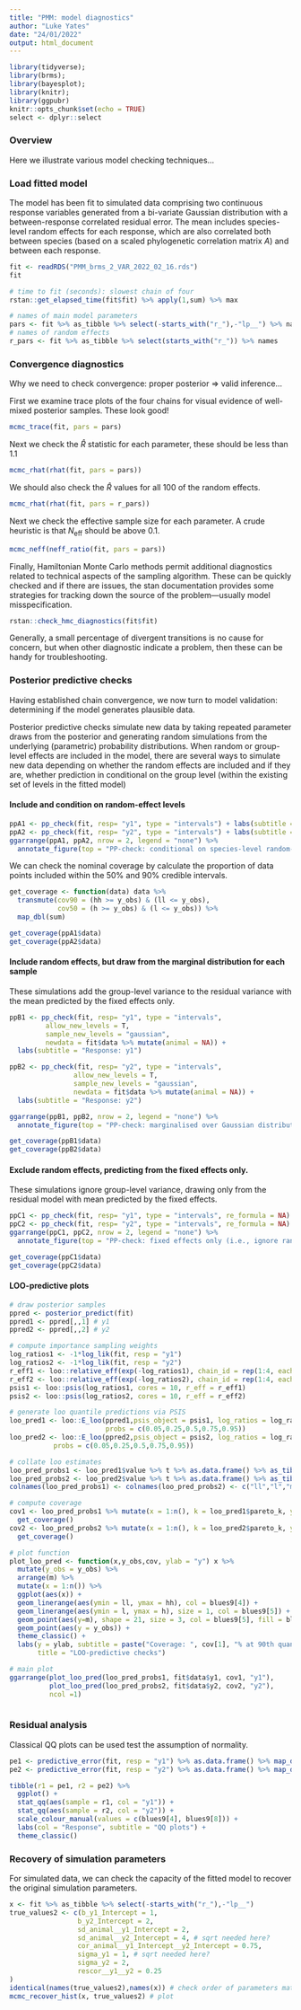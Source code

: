 ```yaml
---
title: "PMM: model diagnostics"
author: "Luke Yates"
date: "24/01/2022"
output: html_document
---
```



```r
library(tidyverse); 
library(brms); 
library(bayesplot); 
library(knitr);
library(ggpubr)
knitr::opts_chunk$set(echo = TRUE)
select <- dplyr::select
```


### Overview
Here we illustrate various model checking techniques...

### Load fitted model 
The model has been fit to simulated data comprising two continuous response variables generated from a bi-variate Gaussian distribution with a between-response correlated residual error. The mean includes species-level random effects for each response, which are also correlated both between species (based on a scaled phylogenetic correlation matrix $A$) and between each response.
```r
fit <- readRDS("PMM_brms_2_VAR_2022_02_16.rds")
fit

# time to fit (seconds): slowest chain of four
rstan::get_elapsed_time(fit$fit) %>% apply(1,sum) %>% max

# names of main model parameters
pars <- fit %>% as_tibble %>% select(-starts_with("r_"),-"lp__") %>% names
# names of random effects
r_pars <- fit %>% as_tibble %>% select(starts_with("r_")) %>% names
```

### Convergence diagnostics
Why we need to check convergence: proper posterior $\Rightarrow$ valid inference...  

First we examine trace plots of the four chains for visual evidence of well-mixed posterior samples. These look good!
```r
mcmc_trace(fit, pars = pars)

```
Next we check the $\widehat{R}$ statistic for each parameter, these should be less than 1.1
```r
mcmc_rhat(rhat(fit, pars = pars))
```
  

We should also check the $\widehat{R}$ values for all 100 of the random effects.
```r
mcmc_rhat(rhat(fit, pars = r_pars))
```
  

Next we check the effective sample size for each parameter. A crude heuristic is that $N_{\mathrm{eff}}$ should be above 0.1.
```r
mcmc_neff(neff_ratio(fit, pars = pars))  
```
  

Finally, Hamiltonian Monte Carlo methods permit additional diagnostics related to technical aspects of the sampling algorithm. These can be quickly checked and if there are issues, the stan documentation provides some strategies for tracking down the source of the problem---usually model misspecification. 
```r
rstan::check_hmc_diagnostics(fit$fit)
```
  

Generally, a small percentage of divergent transitions is no cause for concern, but when other diagnostic indicate a problem, then these can be handy for troubleshooting. 


### Posterior predictive checks
Having established chain convergence, we now turn to model validation: determining if the model generates plausible data.

Posterior predictive checks simulate new data by taking repeated parameter draws from the posterior and generating random simulations from the underlying (parametric) probability distributions. When random or group-level effects are included in the model, there are several ways to simulate new data depending on whether the random effects are included and if they are, whether prediction in conditional on the group level (within the existing set of levels in the fitted model)

#### Include and condition on random-effect levels

```r
ppA1 <- pp_check(fit, resp= "y1", type = "intervals") + labs(subtitle = "Response: y1")
ppA2 <- pp_check(fit, resp= "y2", type = "intervals") + labs(subtitle = "Response: y2")
ggarrange(ppA1, ppA2, nrow = 2, legend = "none") %>% 
  annotate_figure(top = "PP-check: conditional on species-level random-intercept estimates")
```
  

We can check the nominal coverage by calculate the proportion of data points included within the 50% and 90% credible intervals. 
```r
get_coverage <- function(data) data %>%
  transmute(cov90 = (hh >= y_obs) & (ll <= y_obs),
            cov50 = (h >= y_obs) & (l <= y_obs)) %>% 
  map_dbl(sum)

get_coverage(ppA1$data)
get_coverage(ppA2$data)
```

#### Include random effects, but draw from the marginal distribution for each sample
These simulations add the group-level variance to the residual variance with the mean predicted by the fixed effects only. 

```r
ppB1 <- pp_check(fit, resp= "y1", type = "intervals", 
         allow_new_levels = T, 
         sample_new_levels = "gaussian",
         newdata = fit$data %>% mutate(animal = NA)) + 
  labs(subtitle = "Response: y1")

ppB2 <- pp_check(fit, resp= "y2", type = "intervals", 
                allow_new_levels = T, 
                sample_new_levels = "gaussian",
                newdata = fit$data %>% mutate(animal = NA)) + 
  labs(subtitle = "Response: y2")

ggarrange(ppB1, ppB2, nrow = 2, legend = "none") %>% 
  annotate_figure(top = "PP-check: marginalised over Gaussian distribution of random effects")

get_coverage(ppB1$data)
get_coverage(ppB2$data)

```


#### Exclude random effects, predicting from the fixed effects only.
These simulations ignore group-level variance, drawing only from the residual model with mean predicted by the fixed effects.

```r
ppC1 <- pp_check(fit, resp= "y1", type = "intervals", re_formula = NA) + labs(subtitle = "Response: y1")
ppC2 <- pp_check(fit, resp= "y2", type = "intervals", re_formula = NA) + labs(subtitle = "Response: y2")
ggarrange(ppC1, ppC2, nrow = 2, legend = "none") %>% 
  annotate_figure(top = "PP-check: fixed effects only (i.e., ignore random effects by setting them to zero)")

get_coverage(ppC1$data)
get_coverage(ppC2$data)
```

#### LOO-predictive plots

```r
# draw posterior samples
ppred <- posterior_predict(fit)
ppred1 <- ppred[,,1] # y1
ppred2 <- ppred[,,2] # y2

# compute importance sampling weights
log_ratios1 <- -1*log_lik(fit, resp = "y1")
log_ratios2 <- -1*log_lik(fit, resp = "y2")
r_eff1 <- loo::relative_eff(exp(-log_ratios1), chain_id = rep(1:4, each = 1000))
r_eff2 <- loo::relative_eff(exp(-log_ratios2), chain_id = rep(1:4, each = 1000))
psis1 <- loo::psis(log_ratios1, cores = 10, r_eff = r_eff1)
psis2 <- loo::psis(log_ratios2, cores = 10, r_eff = r_eff2)

# generate loo quantile predictions via PSIS
loo_pred1 <- loo::E_loo(ppred1,psis_object = psis1, log_ratios = log_ratios1, type = "quantile", 
                        probs = c(0.05,0.25,0.5,0.75,0.95))
loo_pred2 <- loo::E_loo(ppred2,psis_object = psis2, log_ratios = log_ratios2, type = "quantile", 
           probs = c(0.05,0.25,0.5,0.75,0.95))

# collate loo estimates
loo_pred_probs1 <- loo_pred1$value %>% t %>% as.data.frame() %>% as_tibble()
loo_pred_probs2 <- loo_pred2$value %>% t %>% as.data.frame() %>% as_tibble()
colnames(loo_pred_probs1) <- colnames(loo_pred_probs2) <- c("ll","l","m","h","hh")

# compute coverage
cov1 <- loo_pred_probs1 %>% mutate(x = 1:n(), k = loo_pred1$pareto_k, y_obs = fit$data$y1) %>% 
  get_coverage()
cov2 <- loo_pred_probs2 %>% mutate(x = 1:n(), k = loo_pred2$pareto_k, y_obs = fit$data$y2) %>% 
  get_coverage()

# plot function
plot_loo_pred <- function(x,y_obs,cov, ylab = "y") x %>%  
  mutate(y_obs = y_obs) %>% 
  arrange(m) %>% 
  mutate(x = 1:n()) %>% 
  ggplot(aes(x)) +
  geom_linerange(aes(ymin = ll, ymax = hh), col = blues9[4]) +
  geom_linerange(aes(ymin = l, ymax = h), size = 1, col = blues9[5]) +
  geom_point(aes(y=m), shape = 21, size = 3, col = blues9[5], fill = blues9[2]) +
  geom_point(aes(y = y_obs)) +
  theme_classic() +
  labs(y = ylab, subtitle = paste("Coverage: ", cov[1], "% at 90th quantile, ",cov[2],"% at 50th quantile"),
       title = "LOO-predictive checks")

# main plot
ggarrange(plot_loo_pred(loo_pred_probs1, fit$data$y1, cov1, "y1"),
          plot_loo_pred(loo_pred_probs2, fit$data$y2, cov2, "y2"),
          ncol =1)



```




### Residual analysis
Classical QQ plots can be used test the assumption of normality.
```r
pe1 <- predictive_error(fit, resp = "y1") %>% as.data.frame() %>% map_dbl(mean)
pe2 <- predictive_error(fit, resp = "y2") %>% as.data.frame() %>% map_dbl(mean)

tibble(r1 = pe1, r2 = pe2) %>% 
  ggplot() + 
  stat_qq(aes(sample = r1, col = "y1")) +
  stat_qq(aes(sample = r2, col = "y2")) +
  scale_colour_manual(values = c(blues9[4], blues9[8])) +
  labs(col = "Response", subtitle = "QQ plots") +
  theme_classic()
```


### Recovery of simulation parameters
For simulated data, we can check the capacity of the fitted model to recover the original simulation parameters.
```r
x <- fit %>% as_tibble %>% select(-starts_with("r_"),-"lp__")
true_values2 <- c(b_y1_Intercept = 1,
                 b_y2_Intercept = 2,
                 sd_animal__y1_Intercept = 2,
                 sd_animal__y2_Intercept = 4, # sqrt needed here?
                 cor_animal__y1_Intercept__y2_Intercept = 0.75,
                 sigma_y1 = 1, # sqrt needed here?
                 sigma_y2 = 2,
                 rescor__y1__y2 = 0.25
)
identical(names(true_values2),names(x)) # check order of parameters match
mcmc_recover_hist(x, true_values2) # plot
```
